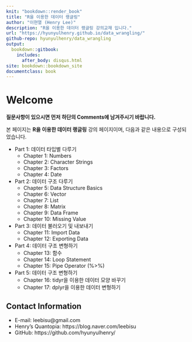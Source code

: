 ```yaml
--- 
knit: "bookdown::render_book"
title: "R을 이용한 데이터 랭글링"
author: "이현열 (Henry Lee)"
description: "R을 이용한 데이터 랭글링 강의교재 입니다."
url: "https://hyunyulhenry.github.io/data_wrangling/"
github-repo: hyunyulhenry/data_wrangling
output:
  bookdown::gitbook:
    includes:
      after_body: disqus.html
site: bookdown::bookdown_site
documentclass: book
---
```


# Welcome {-}

**질문사항이 있으시면 먼저 하단의 Comments에 남겨주시기 바랍니다.**

본 페이지는 **R을 이용한 데이터 랭글링** 강의 페이지이며, 다음과 같은 내용으로 구성되었습니다.

- Part 1: 데이터 타입별 다루기
  - Chapter 1: Numbers
  - Chapter 2: Character Strings
  - Chapter 3: Factors
  - Chapter 4: Date
- Part 2: 데이터 구조 다루기
  - Chapter 5: Data Structure Basics
  - Chapter 6: Vector
  - Chapter 7: List
  - Chapter 8: Matrix
  - Chapter 9: Data Frame
  - Chapter 10: Missing Value
- Part 3: 데이터 불러오기 및 내보내기
  - Chapter 11: Import Data
  - Chapter 12: Exporting Data
- Part 4: 데이터 구조 변형하기
  - Chapter 13: 함수
  - Chapter 14: Loop Statement
  - Chapter 15: Pipe Operator (%>%)
- Part 5: 데이터 구조 변형하기
  - Chapter 16: tidyr을 이용한 데이터 모양 바꾸기
  - Chapter 17: dplyr을 이용한 데이터 변형하기

## Contact Information {-}

- E-mail: leebisu@gmail.com
- Henry’s Quantopia: https://blog.naver.com/leebisu
- GitHub: https://github.com/hyunyulhenry/
